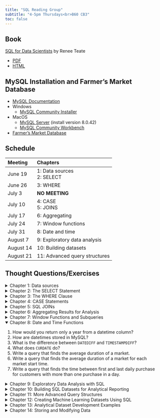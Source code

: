 ```yaml
---
title: "SQL Reading Group"
subtitle: "4-5pm Thursdays<br>B60 CB3"
toc: false
---
```


## Book

[SQL for Data Scientists](https://sqlfordatascientists.com/) by Renee Teate

* [PDF](https://onlinelibrary-wiley-com.libproxy.unl.edu/doi/book/10.1002/9781119669388)
* [HTML](https://learning.oreilly.com/library/view/sql-for-data/9781119669364/?sso_link=yes&sso_link_from=unl-edu)

## MySQL Installation and Farmer's Market Database

* [MySQL Documentation](https://dev.mysql.com/doc/refman/8.0/en/)
* Windows
  - [MySQL Community Installer](https://dev.mysql.com/downloads/installer/)
* MacOS
  - [MySQL Server](https://dev.mysql.com/downloads/mysql/) (install version 8.0.42)
  - [MySQL Community Workbench](https://dev.mysql.com/downloads/workbench/)
* [Farmer's Market Database](https://media.wiley.com/product_ancillary/67/11196693/DOWNLOAD/SQL%20for%20Data%20Scientists%20support%20files.zip)



## Schedule

| Meeting | Chapters |
|:--------|:---------|
| June 19 | 1: Data sources<br>2: SELECT |
| June 26 | 3: WHERE |
| July 3 | **NO MEETING**  |
| July 10 | 4: CASE<br>5: JOINS |
| July 17 | 6: Aggregating |
| July 24 | 7: Window functions |
| July 31 | 8: Date and time |
| August 7 |  9: Exploratory data analysis |
| August 14 | 10: Building datasets |
| August 21 | 11: Advanced query structures |

## Thought Questions/Exercises

<details>

<summary> Chapter 1: Data sources </summary>

1. How is a relational database different from a spreadsheet? How are they similar?
1. When would you want to store data in a relational database rather than a spreadsheet?
1. What is the difference between a database and a schema?
1. What is a primary key? What is a foreign key?
1. What is the primary key for the `customer` table? What about the `market_date_info` table? What about the `customer_purchases` table?
1. What are three foreign keys in the `customer_purchases` table?

</details>


<details>

<summary> Chapter 2: The SELECT Statement </summary>

1. What are the two functions/statements required for all SQL queries?
1. Are SQL functions/statements case sensitive? Try a query using `SELECT`, `select`, `Select`, and `sElEcT`. Do they all work?
1. What is the role of spaces, line breaks, and tabs in SQL queries?
1. What two pieces of information do you need to use the `FROM` statement?
1. What is the default sorting order for `ORDER BY`?
1. Which statement returns only first N rows, where the user can specify the number N?
1. When you use `ROUND` to round a column of numbers, does that change the values in the original table?
1. What happens if you concatenate two columns without specifying a delimiter?
1. Write a query that combines the three columns of `vendor_booth_assignments` separated by underscores to create a column that is a primary key. Name that column `key`.
</details>


<details>

<summary> Chapter 3: The WHERE Clause </summary>

1. Under what circumstances would you put quotes around a number?
1. Let's say your `WHERE` statement has three conditional statements. How many conditional statements have to be TRUE to keep a row when using `AND`? What about when using `OR`?
1. If you want to use a `WHERE` statement to subset rows for _customer_ids_ 3 and 4, which logical operator should you use?
1. How do we specify the order of operations for evaluating conditional statements?
1. Return a subset of the _customer_purchases_ table for transactions involving more than 15 items purchased.
1. Return a subset of the _customer_purchases_ for customer ids 2-5 using three different techniques.
1. Why does this statement not work? `WHERE customer_id = NULL`
1. What is a subquery?
</details>


<details>

<summary> Chapter 4: CASE Statements </summary>

1. What is feature engineering and why is it called that?
1. How do you return values that include specific character strings?
1. What happens to values that don't meet the conditions specified in `WHEN` statements if there is no `ELSE` provided?
1. What happens if a value in a column meets multiple `WHEN` conditional statements?
1. What column name is assigned if you don't assign a new column name with `AS`?
1. How can you create dummy variables with `CASE`?

</details>


<details>

<summary> Chapter 5: SQL JOINs </summary>

1. What does one-to-many mean in joins?
1. What does `LEFT` refer to in a `LEFT JOIN`?
1. How could we use `SELECT` to remove one of the duplicate column names for _product_category_id_ in Figure 5.5?
1. When using a `LEFT JOIN`, what happens if a key value in the left table does not have a corresponding key value in the right table?
1. What is table aliasing, and how do you use it?
1. How is an `INNER JOIN` different from a `LEFT JOIN` and `RIGHT JOIN`?
1. How many joins can you do at a time?

</details>


<details>

<summary> Chapter 6: Aggregating Results for Analysis </summary>

1. Why was _vendor_id_ not included in the query generating Figure 6.6?
1. What is the difference between `COUNT` and `COUNT DISTINCT`?
1. Write a query that returns the earliest and latest transactions (using _transaction_time_) in the customer_purchases table.
1. Write a query that returns the earliest and latest transactions (using _transaction_time_) for each vendor in the customer_purchases table.
1. Write a query that returns the total number of different products for each vendor, along with the average quantity of items sold per vendor using the customer_purchases table.
1. What is the difference between `WHERE` and `HAVING`?
</details>


<details>

<summary> Chapter 7: Window Functions and Subqueries </summary>

1. How is a window function different from `GROUP BY`?
1. Write a query that creates a column called _daily_number_ that numbers all of the purchases in a day from customer_purchases in order from earliest to latest purchase.
1. Write a query that uses the _daily_number_ column to find the product information for the first purchase of every day.
1. When there are subqueries, are the inner or outer queries processed first?
1. How can you execute just a subquery part of a query?
1. What is the difference between `ROW_NUMBER` and `RANK`?

</details>


<details open>

<summary> Chapter 8: Date and Time Functions </summary>

1. How would you return only a year from a datetime column?
1. How are datetimes stored in MySQL?
1. What is the difference between `DATEDIFF` and `TIMESTAMPDIFF`?
1. What does `CURDATE` do?
1. Write a query that finds the average duration of a market.
1. Write a query that finds the average duration of a market for each market start time.
1. Write a query that finds the time between first and last daily purchase for customers with more than one purchase in a day.

</details>


<details>

<summary> Chapter 9: Exploratory Data Analysis with SQL </summary>


</details>


<details>

<summary> Chapter 10: Building SQL Datasets for Analytical Reporting </summary>


</details>


<details>

<summary> Chapter 11: More Advanced Query Structures </summary>


</details>


<details>

<summary> Chapter 12: Creating Machine Learning Datasets Using SQL </summary>


</details>


<details>

<summary> Chapter 13: Analytical Dataset Development Examples </summary>


</details>


<details>

<summary> Chapter 14: Storing and Modifying Data </summary>


</details>


